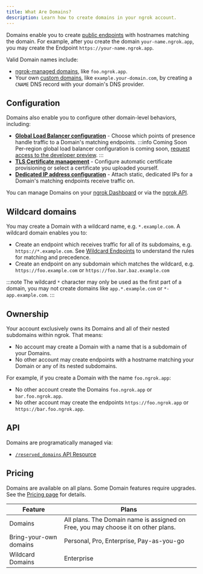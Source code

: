 ```yaml
---
title: What Are Domains?
description: Learn how to create domains in your ngrok account.
---
```


Domains enable you to create [public endpoints](/universal-gateway/domains/public-endpoints/) with hostnames matching the domain. For example, after you create the domain `your-name.ngrok.app`, you may create the Endpoint `https://your-name.ngrok.app`.

Valid Domain names include:

- [ngrok-managed domains](/docs/universal-gateway/domains/what-are-managed-domains), like `foo.ngrok.app`.
- Your own [custom domains](/docs/universal-gateway/domains/how-do-i-use-my-own-domain/), like `example.your-domain.com`, by creating a `CNAME` DNS record with your domain's DNS provider.

## Configuration

Domains also enable you to configure other domain-level behaviors, including:

- [**Global Load Balancer configuration**](/universal-gateway/global-load-balancer/#domains) - Choose which points of presence handle traffic to a Domain's matching endpoints.
  :::info Coming Soon
  Per-region global load balancer configuration is coming soon, [request access
  to the developer preview](https://dashboard.ngrok.com/developer-preview).
  :::
- [**TLS Certificate management**](/universal-gateway/tls-certificates/how-does-ngrok-handle-tls/) - Configure automatic certificate provisioning or select a certificate you uploaded yourself.
- [**Dedicated IP address configuration**](/universal-gateway/ip-addresses#dedicated-ips) - Attach static, dedicated IPs for a Domain's matching endpoints receive traffic on.

You can manage Domains on your [ngrok Dashboard](https://dashboard.ngrok.com/domains) or via the [ngrok API](#api).

## Wildcard domains

You may create a Domain with a wildcard name, e.g. `*.example.com`. A wildcard domain enables you to:

- Create an endpoint which receives traffic for all of its subdomains, e.g. `https://*.example.com`. See [Wildcard Endpoints](/universal-gateway/http/#wildcard-endpoints) to understand the rules for matching and precedence.
- Create an endpoint on any subdomain which matches the wildcard, e.g. `https://foo.example.com` or `https://foo.bar.baz.example.com`

:::note
The wildcard `*` character may only be used as the first part of a
domain, you may not create domains like `app.*.example.com` or
`*-app.example.com`.
:::

## Ownership

Your account exclusively owns its Domains and all of their nested subdomains
within ngrok. That means:

- No account may create a Domain with a name that is a subdomain of your Domains.
- No other account may create endpoints with a hostname matching your Domain or any of its nested subdomains.

For example, if you create a Domain with the name `foo.ngrok.app`:

- No other account create the Domains `foo.ngrok.app` or `bar.foo.ngrok.app`.
- No other account may create the endpoints `https://foo.ngrok.app` or `https://bar.foo.ngrok.app`.

## API

Domains are programatically managed via:

- [`/reserved_domains` API Resource](/api/resources/reserved-domains/)

## Pricing

Domains are available on all plans. Some Domain features require upgrades. See the [Pricing page](https://ngrok.com/pricing) for details.

| Feature                | Plans                                                                             |
| ---------------------- | --------------------------------------------------------------------------------- |
| Domains                | All plans. The Domain name is assigned on Free, you may choose it on other plans. |
| Bring-your-own domains | Personal, Pro, Enterprise, Pay-as-you-go                                          |
| Wildcard Domains       | Enterprise                                                                        |
